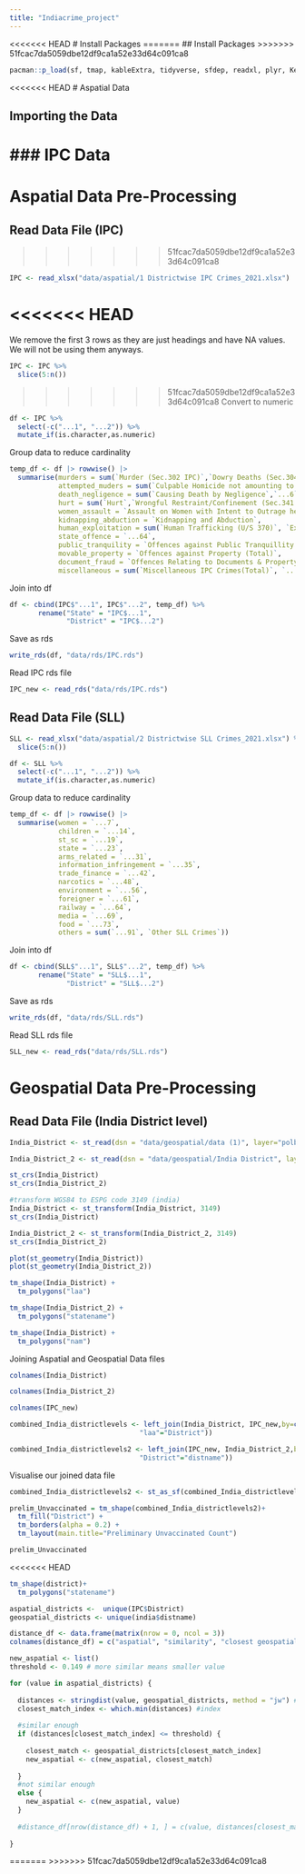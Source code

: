 ```yaml
---
title: "Indiacrime_project"
---
```


<<<<<<< HEAD
# Install Packages
=======
## Install Packages
>>>>>>> 51fcac7da5059dbe12df9ca1a52e33d64c091ca8

```r
pacman::p_load(sf, tmap, kableExtra, tidyverse, sfdep, readxl, plyr, Kendall, plotly, dplyr,stringdist)
```

<<<<<<< HEAD
# Aspatial Data

## Importing the Data

### IPC Data
=======
# Aspatial Data Pre-Processing 

## Read Data File (IPC)
>>>>>>> 51fcac7da5059dbe12df9ca1a52e33d64c091ca8

```r
IPC <- read_xlsx("data/aspatial/1 Districtwise IPC Crimes_2021.xlsx")
```

<<<<<<< HEAD
=======
We remove the first 3 rows as they are just headings and have NA values. We will not be using them anyways.

```r
IPC <- IPC %>%
  slice(5:n())
```

>>>>>>> 51fcac7da5059dbe12df9ca1a52e33d64c091ca8
Convert to numeric

```r
df <- IPC %>%
  select(-c("...1", "...2")) %>%
  mutate_if(is.character,as.numeric)
```

Group data to reduce cardinality

```r
temp_df <- df |> rowwise() |>
  summarise(murders = sum(`Murder (Sec.302 IPC)`,`Dowry Deaths (Sec.304-B IPC)`),
            attempted_muders = sum(`Culpable Homicide not amounting to Murder (Sec.304 IPC)`,`Abetment of Suicide (Sec.305/306 IPC)`, `Attempt to Commit Murder (Sec.307 IPC)`, `Attempt to commit Culpable Homicide (Sec.308 IPC)`, `Attempt to Commit Suicide (Sec.309 IPC)`, `Miscarriage, Infanticide, Foeticide and Abandonment (Sec.313 to 318 IPC) \r\n`),
            death_negligence = sum(`Causing Death by Negligence`,`...6`,`...7`,`...8`,`...9`,`...10`,`...11`,`...12`),
            hurt = sum(`Hurt`,`Wrongful Restraint/Confinement (Sec.341 to 348 IPC)`),
            women_assault = `Assault on Women with Intent to Outrage her Modesty`,
            kidnapping_abduction = `Kidnapping and Abduction`,
            human_exploitation = sum(`Human Trafficking (U/S 370)`, `Exploitation of Trafficked Person 370A IPC)`, `Selling of Minors for Prostitution (Sec.372 IPC)`, `Buying of Minors for Prostitution (Sec.373 IPC)`, `Rape (Sec.376 IPC)`, `Attempt to Commit Rape (Sec.376/511 IPC)`, `Unnatural Offences (Sec.377 IPC)`),
            state_offence = `...64`,
            public_tranquility = `Offences against Public Tranquillity (Total)`,
            movable_property = `Offences against Property (Total)`,
            document_fraud = `Offences Relating to Documents & Property Marks (Total)`,
            miscellaneous = sum(`Miscellaneous IPC Crimes(Total)`, `...143`))
```

Join into df

```r
df <- cbind(IPC$"...1", IPC$"...2", temp_df) %>%
       rename("State" = "IPC$...1",
              "District" = "IPC$...2")
```

Save as rds

```r
write_rds(df, "data/rds/IPC.rds")
```

Read IPC rds file

```r
IPC_new <- read_rds("data/rds/IPC.rds")
```

## Read Data File (SLL)

```r
SLL <- read_xlsx("data/aspatial/2 Districtwise SLL Crimes_2021.xlsx") %>%
  slice(5:n())
```

```r
df <- SLL %>%
  select(-c("...1", "...2")) %>%
  mutate_if(is.character,as.numeric)
```

Group data to reduce cardinality

```r
temp_df <- df |> rowwise() |>
  summarise(women = `...7`,
            children = `...14`,
            st_sc = `...19`,
            state = `...23`,
            arms_related = `...31`,
            information_infringement = `...35`,
            trade_finance = `...42`,
            narcotics = `...48`,
            environment = `...56`,
            foreigner = `...61`,
            railway = `...64`,
            media = `...69`,
            food = `...73`,
            others = sum(`...91`, `Other SLL Crimes`))
```

Join into df

```r
df <- cbind(SLL$"...1", SLL$"...2", temp_df) %>%
       rename("State" = "SLL$...1",
              "District" = "SLL$...2")
```

Save as rds

```r
write_rds(df, "data/rds/SLL.rds")
```

Read SLL rds file

```r
SLL_new <- read_rds("data/rds/SLL.rds")
```

# Geospatial Data Pre-Processing 

## Read Data File (India District level)

```r
India_District <- st_read(dsn = "data/geospatial/data (1)", layer="polbnda_ind")
```

```r
India_District_2 <- st_read(dsn = "data/geospatial/India District", layer="output")
```

```r
st_crs(India_District)
st_crs(India_District_2)
```

```r
#transform WGS84 to ESPG code 3149 (india)
India_District <- st_transform(India_District, 3149)
st_crs(India_District)

India_District_2 <- st_transform(India_District_2, 3149)
st_crs(India_District_2)

```

```r
plot(st_geometry(India_District))
plot(st_geometry(India_District_2))
```

```r
tm_shape(India_District) + 
  tm_polygons("laa")
```

```r
tm_shape(India_District_2) + 
  tm_polygons("statename")
```

```r
tm_shape(India_District) + 
  tm_polygons("nam")
```

Joining Aspatial and Geospatial Data files

```r
colnames(India_District)
```

```r
colnames(India_District_2)
```

```r
colnames(IPC_new)
```

```r
combined_India_districtlevels <- left_join(India_District, IPC_new,by=c(
                                "laa"="District"))
```

```r
combined_India_districtlevels2 <- left_join(IPC_new, India_District_2,by=c(
                                "District"="distname"))
```

Visualise our joined data file

```r
combined_India_districtlevels2 <- st_as_sf(combined_India_districtlevels2)

prelim_Unvaccinated = tm_shape(combined_India_districtlevels2)+
  tm_fill("District") +
  tm_borders(alpha = 0.2) +
  tm_layout(main.title="Preliminary Unvaccinated Count")

prelim_Unvaccinated
```
<<<<<<< HEAD

```r
tm_shape(district)+
  tm_polygons("statename")
```

```r
aspatial_districts <-  unique(IPC$District)
geospatial_districts <- unique(india$distname)

distance_df <- data.frame(matrix(nrow = 0, ncol = 3))
colnames(distance_df) = c("aspatial", "similarity", "closest geospatial")

new_aspatial <- list()
threshold <- 0.149 # more similar means smaller value

for (value in aspatial_districts) {
  
  distances <- stringdist(value, geospatial_districts, method = "jw") #distance matrix
  closest_match_index <- which.min(distances) #index
  
  #similar enough
  if (distances[closest_match_index] <= threshold) {
    
    closest_match <- geospatial_districts[closest_match_index]
    new_aspatial <- c(new_aspatial, closest_match)
    
  } 
  #not similar enough 
  else {
    new_aspatial <- c(new_aspatial, value)
  }
  
  #distance_df[nrow(distance_df) + 1, ] = c(value, distances[closest_match_index], closest_match)
  
}
```
=======
>>>>>>> 51fcac7da5059dbe12df9ca1a52e33d64c091ca8
